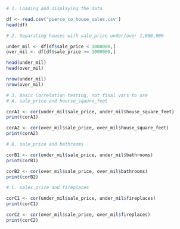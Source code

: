
```R
# 1. Loading and displaying the data

df <- read.csv('pierce_co_house_sales.csv')
head(df)

```
```R
# 2. Separating houses with sale_price under/over 1,000,000

under_mil <- df[df$sale_price < 1000000,]
over_mil <- df[df$sale_price >= 1000000,]

head(under_mil)
head(over_mil)

```

```R

nrow(under_mil)
nrow(over_mil)

```

```R
# 3. Basic Correlation testing, not final vars to use
# A. sale_price and hourse_sqaure_feet

corA1 <- cor(under_mil$sale_price, under_mil$house_square_feet)
print(corA1)

corA2 <- cor(over_mil$sale_price, over_mil$house_square_feet)
print(corA2)

```

```R
# B. sale_price and bathrooms

corB1 <- cor(under_mil$sale_price, under_mil$bathrooms)
print(corB1)

corB2 <- cor(over_mil$sale_price, over_mil$bathrooms)
print(corB2)

```

```R
# C. sales_price and fireplaces

corC1 <- cor(under_mil$sale_price, under_mil$fireplaces)
print(corC1)

corC2 <- cor(over_mil$sale_price, over_mil$fireplaces)
print(corC2)

```

